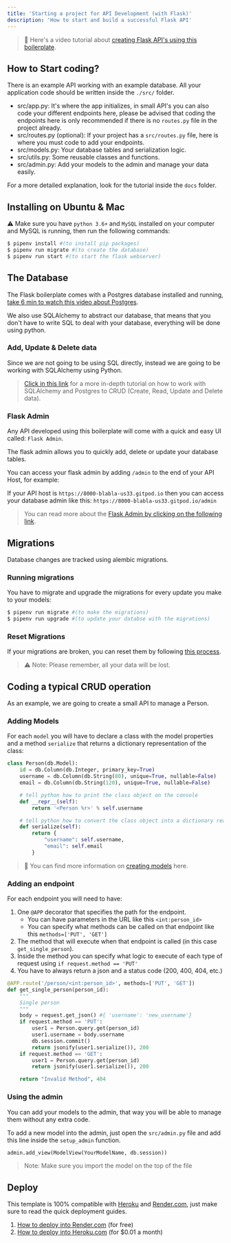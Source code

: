 ```yaml
---
title: 'Starting a project for API Development (with Flask)'
description: 'How to start and build a successful Flask API'
---
```


> 🎥 Here's a video tutorial about [creating Flask API's using this boilerplate](https://youtu.be/ORxQ-K3BzQA).

## How to Start coding?

There is an example API working with an example database. All your application code should be written inside the `./src/` folder.

- src/app.py: It's where the app initializes, in small API's you can also code your different endpoints here, please be advised that coding the endpoints here is only recommended if there is no `routes.py` file in the project already.
- src/routes.py (optional): If your project has a `src/routes.py` file, here is where you must code to add your endpoints.
- src/models.py: Your database tables and serialization logic.
- src/utils.py: Some reusable classes and functions.
- src/admin.py: Add your models to the admin and manage your data easily.

For a more detailed explanation, look for the tutorial inside the `docs` folder.

## Installing on Ubuntu & Mac

⚠️ Make sure you have `python 3.6+` and `MySQL` installed on your computer and MySQL is running, then run the following commands:
```bash
$ pipenv install #(to install pip packages)
$ pipenv run migrate #(to create the database)
$ pipenv run start #(to start the flask webserver)
```

## The Database

The Flask boilerplate comes with a Postgres database installed and running, [take 6 min to watch this video about Postgres](https://www.youtube.com/watch?v=S4VRl1BOYGY).

We also use SQLAlchemy to abstract our database, that means that you don't have to write SQL to deal with your database, everything will be done using python.

### Add, Update & Delete data

Since we are not going to be using SQL directly, instead we are going to be working with SQLAlchemy using Python.

> [Click in this link](/backend/database) for a more in-depth tutorial on how to work with SQLAlchemy and Postgres to CRUD (Create, Read, Update and Delete data).

### Flask Admin

Any API developed using this boilerplate will come with a quick and easy UI called: `Flask Admin`.

The flask admin allows you to quickly add, delete or update your database tables.

You can access your flask admin by adding `/admin` to the end of your API Host, for example:

If your API host is `https://8000-blabla-us33.gitpod.io` then you can access your database admin like this: `https://8000-blabla-us33.gitpod.io/admin`

> You can read more about the [Flask Admin by clicking on the following link](/backend/flask-admin).

## Migrations

Database changes are tracked using alembic migrations.

### Running migrations

You have to migrate and upgrade the migrations for every update you make to your models:

```bash
$ pipenv run migrate #(to make the migrations)
$ pipenv run upgrade #(to update your databse with the migrations)
```

### Reset Migrations

If your migrations are broken, you can reset them by following [this process](/backend/reset-migrations). 

> ⚠️ Note: Please remember, all your data will be lost.

## Coding a typical CRUD operation

As an example, we are going to create a small API to manage a Person.

### Adding Models

For each `model` you will have to declare a class with the model properties and a method `serialize` that returns a dictionary representation of the class:

```py
class Person(db.Model):
    id = db.Column(db.Integer, primary_key=True)
    username = db.Column(db.String(80), unique=True, nullable=False)
    email = db.Column(db.String(120), unique=True, nullable=False)

    # tell python how to print the class object on the console
    def __repr__(self):
        return '<Person %r>' % self.username

    # tell python how to convert the class object into a dictionary ready to jsonify
    def serialize(self):
        return {
            "username": self.username,
            "email": self.email
        }
```

> 📝 You can find more information on [creating models](/backend/database#creating-the-models) here.

### Adding an endpoint

For each endpoint you will need to have:
1. One `@APP` decorator that specifies the path for the endpoint.
    - You can have parameters in the URL like this `<int:person_id>`
    - You can specify what methods can be called on that endpoint like this `methods=['PUT', 'GET']`
2. The method that will execute when that endpoint is called (in this case `get_single_person`).
3. Inside the method you can specify what logic to execute of each type of request using `if request.method == 'PUT'`
4. You have to always return a json and a status code (200, 400, 404, etc.)

```py
@APP.route('/person/<int:person_id>', methods=['PUT', 'GET'])
def get_single_person(person_id):
    """
    Single person
    """
    body = request.get_json() #{ 'username': 'new_username'}
    if request.method == 'PUT':
        user1 = Person.query.get(person_id)
        user1.username = body.username
        db.session.commit()
        return jsonify(user1.serialize()), 200
    if request.method == 'GET':
        user1 = Person.query.get(person_id)
        return jsonify(user1.serialize()), 200

    return "Invalid Method", 404
```

### Using the admin

You can add your models to the admin, that way you will be able to manage them without any extra code.

To add a new model into the admin, just open the `src/admin.py` file and add this line inside the `setup_admin` function.

```python
admin.add_view(ModelView(YourModelName, db.session))
```

> Note: Make sure you import the model on the top of the file

## Deploy 

This template is 100% compatible with [Heroku](https://www.heroku.com/) and [Render.com](https://www.render.com), just make sure to read the quick deployment guides.

1. [How to deploy into Render.com](/deploy/render) (for free)
2. [How to deploy into Heroku.com](/deploy/heroku-postgress) (for $0.01 a month)
